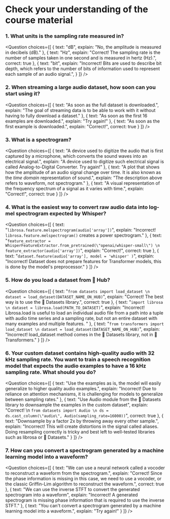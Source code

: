 <!-- DISABLE-FRONTMATTER-SECTIONS -->

# Check your understanding of the course material

<CourseFloatingBanner
    chapter={1}
    classNames="absolute z-10 right-0 top-0"
/>

### 1. What units is the sampling rate measured in?

<Question
	choices={[
		{
			text: "dB",
			explain: "No, the amplitude is measured in decibels (dB)."
		},
		{
			text: "Hz",
			explain: "Correct! The sampling rate is the number of samples taken in one second and is measured in hertz (Hz).",
			correct: true
		},
		{
			text: "bit",
			explain: "Incorrect! Bits are used to describe bit depth, which refers to the number of bits of information used to represent each sample of an audio signal.",
		}
	]}
/>

### 2. When streaming a large audio dataset, how soon can you start using it?

<Question
	choices={[
		{
			text: "As soon as the full dataset is downloaded.",
			explain: "The goal of streaming data is to be able to work with it without having to fully download a dataset."
		},
		{
			text: "As soon as the first 16 examples are downloaded.",
			explain: "Try again!"
		},
		{
			text: "As soon as the first example is downloaded.",
			explain: "Correct!",
			correct: true
		}
	]}
/>

### 3. What is a spectrogram?

<Question
	choices={[
		{
			text: "A device used to digitize the audio that is first captured by a microphone, which converts the sound waves into an electrical signal.",
			explain: "A device used to digitize such electrical signal is called Analog-to-Digital Converter. Try again!"
		},
		{
			text: "A plot that shows how the amplitude of an audio signal change over time. It is also known as the *time domain* representation of sound.",
			explain: "The description above refers to waveform, not spectrogram."
		},
		{
			text: "A visual representation of the frequency spectrum of a signal as it varies with time.",
			explain: "Correct!",
			correct: true
		}
	]}
/>

### 4. What is the easiest way to convert raw audio data into log-mel spectrogram expected by Whisper?

<Question
	choices={[
		{
			text: "```librosa.feature.melspectrogram(audio['array'])```",
			explain: "Incorrect! `librosa.feature.melspectrogram()` creates a power spectrogram."
		},
		{
			text: "```feature_extractor = WhisperFeatureExtractor.from_pretrained(\"openai/whisper-small\") \n feature_extractor(audio['array'])```",
			explain: "Correct!",
			correct: true
		},
		{
			text: "```dataset.feature(audio['array'], model = 'whisper' )```",
			explain: "Incorrect! Dataset does not prepare features for Transformer models, this is done by the model's preprocessor."
		}
	]}
/>

### 5. How do you load a dataset from 🤗 Hub?

<Question
	choices={[
		{
			text: "```from datasets import load_dataset \n dataset = load_dataset(DATASET_NAME_ON_HUB)```",
			explain: "Correct! The best way is to use the 🤗 Datasets library.",
			correct: true
		},
		{
			text: "```import librosa \n dataset = librosa.load(PATH_TO_DATASET)```",
			explain: "Incorrect! Librosa.load is useful to load an individual audio file from a path into a tuple with audio time series and a sampling rate, but not an entire dataset with many examples and multiple features. "
		},
		{
			text: "```from transformers import load_dataset \n dataset = load_dataset(DATASET_NAME_ON_HUB)```",
			explain: "Incorrect! load_dataset method comes in the 🤗 Datasets library, not in 🤗 Transformers."
		}
	]}
/>

### 6. Your custom dataset contains high-quality audio with 32 kHz sampling rate. You want to train a speech recognition model that expects the audio examples to have a 16 kHz sampling rate. What should you do?

<Question
	choices={[
		{
			text: "Use the examples as is, the model will easily generalize to higher quality audio examples.",
			explain: "Incorrect! Due to reliance on attention mechanisms, it is challenging for models to generalize between sampling rates."
		},
		{
			text: "Use Audio module from the 🤗 Datasets library to downsample the examples in the custom dataset",
			explain: "Correct! \n ```from datasets import Audio \n ds = ds.cast_column(\"audio\", Audio(sampling_rate=16000))```",
			correct: true
		},
		{
			text: "Downsample by a factor 2x by throwing away every other sample.",
			explain: "Incorrect! This will create distortions in the signal called aliases. Doing resampling correctly is tricky and best left to well-tested libraries such as librosa or 🤗 Datasets."
		}
	]}
/>

### 7. How can you convert a spectrogram generated by a machine learning model into a waveform?

<Question
	choices={[
		{
			text: "We can use a neural network called a vocoder to reconstruct a waveform from the spectrogram.",
			explain: "Correct! Since the phase information is missing in this case, we need to use a vocoder, or the classic Griffin-Lim algorithm to reconstruct the waveform.",
			correct: true
		},
		{
			text: "We can use the inverse STFT to convert the generated spectrogram into a waveform",
			explain: "Incorrect! A generated spectrogram is missing phase information that is required to use the inverse STFT."
		},
		{
			text: "You can't convert a spectrogram generated by a machine learning model into a waveform.",
			explain: "Try again!"
		}
	]}
/>
